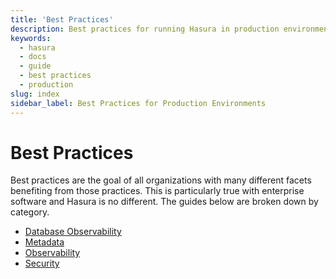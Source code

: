 ```yaml
---
title: 'Best Practices'
description: Best practices for running Hasura in production environments
keywords:
  - hasura
  - docs
  - guide
  - best practices
  - production
slug: index
sidebar_label: Best Practices for Production Environments
---
```


# Best Practices

Best practices are the goal of all organizations with many different facets benefiting from those practices. This is
particularly true with enterprise software and Hasura is no different. The guides below are broken down by category.

- [Database Observability](/guides/best-practices-for-production/db-observability.mdx)
- [Metadata](/guides/best-practices-for-production/metadata.mdx)
- [Observability](/guides/best-practices-for-production/observability.mdx)
- [Security](/guides/best-practices-for-production/security.mdx)
